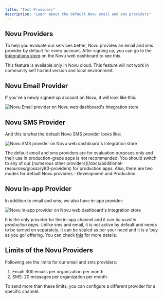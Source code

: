 ```yaml
---
title: "Test Providers"
description: "Learn about the default Novu email and sms providers"
---
```



## Novu Providers

To help you evaluate our services better, Novu provides an email and sms provider by default for every account. After signing up, you can go to the [Integrations store](https://dashboard-v2.novu.co/integrations?utm_campaign=docs-default-providers) on the Novu web dashboard to see this.

<Callout type="info">
  This feature is available only in Novu cloud. This feature will not work in
  community self hosted version and local environment.
</Callout>

## Novu Email Provider

If you've a newly signed-up account on Novu, it will look like this:

![Novu Email provider on Novu web dashboard's Integration store](/images/default-providers/SCR-20230829-uosu.png)

## Novu SMS Provider

And this is what the default Novu SMS provider looks like:

![Novu SMS provider on Novu web dashboard's Integration store](/images/default-providers/SCR-20230829-uppz.png)

<Callout type="info">
  The default email and sms providers are for evaluation purposes only and their
  use in production-grade apps is not recommended. You should switch to any of
  our [numerous other providers](/docs/additional-resources/glossary#3-providers) for
  production apps. Also, there are two modes for default Novu providers -
  Development and Production.
</Callout>

## Novu In-app Provider

In addition to email and sms, we also have in-app provider:

![Novu in-app provider on Novu web dashboard's Integration store](/images/default-providers/SCR-20230829-uqld.png)

It is the only provider for the in-app channel and it _can be used in production apps_. Unlike sms and email, it is not active by default and needs to be turned on separately. It can be scaled as per your need and it is a 'pay as you go' offering. You can check [this](https://novu.co/pricing/?utm_campaign=docs-default-providers) for more details.

## Limits of the Novu Providers

Following are the limits for our email and sms providers:

1. Email: 300 emails per organization per month
2. SMS: 20 messages per organization per month

To send more than these limits, you can configure a different provider for a specific channel.
